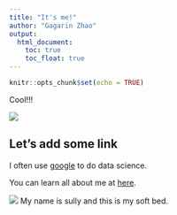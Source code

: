 ```yaml
---
title: "It's me!"
author: "Gagarin Zhao"
output:
  html_document:
    toc: true
    toc_float: true
---
```


```r
knitr::opts_chunk$set(echo = TRUE)
```

<head>
<link rel="shortcut icon" type="image/x-icon" href="favicon.ico">
</head>


Cool!!!

![](https://media1.tenor.com/images/45e529c116a1758fd09bdb27e2172eca/tenor.gif?itemid=11674749)

## Let's add some link

I often use [google](http://www.google.com) to do data science.

You can learn all about me at [here](about.html).

![](IMG_6359.jpeg)
My name is sully and this is my soft bed.